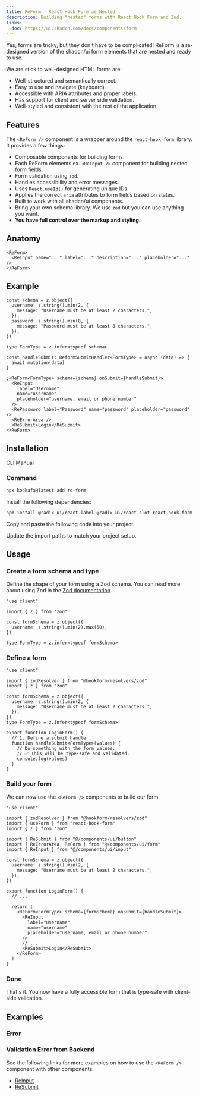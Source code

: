 ```yaml
---
title: ReForm - React Hook Form as Nested
description: Building "nested" forms with React Hook Form and Zod.
links:
  doc: https://ui.shadcn.com/docs/components/form
---
```


Yes, forms are tricky, but they don't have to be complicated!
ReForm is a re-designed version of the shadcn/ui form elements that are nested and ready to use.

We are stick to well-designed HTML forms are:

- Well-structured and semantically correct.
- Easy to use and navigate (keyboard).
- Accessible with ARIA attributes and proper labels.
- Has support for client and server side validation.
- Well-styled and consistent with the rest of the application.

## Features

The `<ReForm />` component is a wrapper around the `react-hook-form` library. It provides a few things:

- Composable components for building forms.
- Each ReForm elements ex. `<ReInput />` component for building nested form fields.
- Form validation using `zod`.
- Handles accessibility and error messages.
- Uses `React.useId()` for generating unique IDs.
- Applies the correct `aria` attributes to form fields based on states.
- Built to work with all shadcn/ui components.
- Bring your own schema library. We use `zod` but you can use anything you want.
- **You have full control over the markup and styling.**

## Anatomy

```tsx
<ReForm>
  <ReInput name="..." label="..." description="..." placeholder="..." />
</ReForm>
```

## Example

```tsx
const schema = z.object({
  username: z.string().min(2, {
    message: "Username must be at least 2 characters.",
  }),
  password: z.string().min(8, {
    message: "Password must be at least 8 characters.",
  }),
})

type FormType = z.infer<typeof schema>

const handleSubmit: ReformSubmitHandler<FormType> = async (data) => {
  await mutation(data)
}

;<ReForm<FormType> schema={schema} onSubmit={handleSubmit}>
  <ReInput
    label="Username"
    name="username"
    placeholder="username, email or phone number"
  />
  <RePassword label="Password" name="password" placeholder="password" />
  <ReErrorArea />
  <ReSubmit>Login</ReSubmit>
</ReForm>
```

## Installation

<Tabs defaultValue="cli">

<TabsList>
  <TabsTrigger value="cli">CLI</TabsTrigger>
  <TabsTrigger value="manual">Manual</TabsTrigger>
</TabsList>
<TabsContent value="cli">

<Steps>

### Command

```bash
npx kodkafa@latest add re-form
```

</Steps>

</TabsContent>

<TabsContent value="manual">

<Steps>

<Step>Install the following dependencies:</Step>

```bash
npm install @radix-ui/react-label @radix-ui/react-slot react-hook-form @hookform/resolvers zod
```

<Step>Copy and paste the following code into your project.</Step>

<ComponentSource name="re-form" />

<Step>Update the import paths to match your project setup.</Step>

</Steps>

</TabsContent>

</Tabs>

## Usage

<Steps>

### Create a form schema and type

Define the shape of your form using a Zod schema. You can read more about using Zod in the [Zod documentation](https://zod.dev).

```tsx showLineNumbers {3,5-7,9}
"use client"

import { z } from "zod"

const formSchema = z.object({
  username: z.string().min(2).max(50),
})

type FormType = z.infer<typeof formSchema>
```

### Define a form

```tsx showLineNumbers {14-19}
"use client"

import { zodResolver } from "@hookform/resolvers/zod"
import { z } from "zod"

const formSchema = z.object({
  username: z.string().min(2, {
    message: "Username must be at least 2 characters.",
  }),
})
type FormType = z.infer<typeof formSchema>

export function LoginForm() {
  // 1. Define a submit handler.
  function handleSubmit<FormType>(values) {
    // Do something with the form values.
    // ✅ This will be type-safe and validated.
    console.log(values)
  }
}
```

### Build your form

We can now use the `<ReForm />` components to build our form.

```tsx showLineNumbers {7-17,28-50}
"use client"

import { zodResolver } from "@hookform/resolvers/zod"
import { useForm } from "react-hook-form"
import { z } from "zod"

import { ReSubmit } from "@/components/ui/button"
import { ReErrorArea, ReForm } from "@/components/ui/form"
import { ReInput } from "@/components/ui/input"

const formSchema = z.object({
  username: z.string().min(2, {
    message: "Username must be at least 2 characters.",
  }),
})

export function LoginForm() {
  // ...

  return (
    <ReForm<FormType> schema={formSchema} onSubmit={handleSubmit}>
      <ReInput
        label="Username"
        name="username"
        placeholder="username, email or phone number"
      />
      // ...
      <ReSubmit>Login</ReSubmit>
    </ReForm>
  )
}
```

### Done

That's it. You now have a fully accessible form that is type-safe with client-side validation.

<ComponentPreview
  name="re-form-demo"
  className="[&_[role=tablist]]:hidden [&>div>div:first-child]:hidden"
/>

</Steps>

## Examples

### Error

<ComponentPreview
  name="re-form-error"
  className="[&_input]:max-w-xs [&_button]:max-w-xs"
  description="ReForm error handling."
/>

### Validation Error from Backend

<ComponentPreview
  name="re-form-error-validation"
  className="[&_input]:max-w-xs [&_button]:max-w-xs"
  description="ReForm error handling."
/>

See the following links for more examples on how to use the `<ReForm />` component with other components:

[//]: # "- [Checkbox](/docs/components/checkbox#form)"
[//]: # "- [Date Picker](/docs/components/date-picker#form)"

- [ReInput](/docs/components/re-input#form)
- [ReSubmit](/docs/components/re-submit#form)

[//]: # "- [Radio Group](/docs/components/radio-group#form)"
[//]: # "- [Select](/docs/components/select#form)"
[//]: # "- [Switch](/docs/components/switch#form)"
[//]: # "- [Textarea](/docs/components/textarea#form)"
[//]: # "- [Combobox](/docs/components/combobox#form)"
